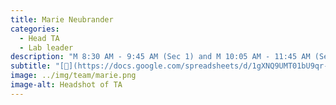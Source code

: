 ```yaml
---
title: Marie Neubrander
categories:
  - Head TA
  - Lab leader
description: "M 8:30 AM - 9:45 AM (Sec 1) and M 10:05 AM - 11:45 AM (Sec 3)"
subtitle: "[🔗](https://docs.google.com/spreadsheets/d/1gXNQ9UMT01bU9qr-YDsA2GIpslldHmfwPg1gcOj2GTA/edit?usp=sharing)"
image: ../img/team/marie.png
image-alt: Headshot of TA
---
```

